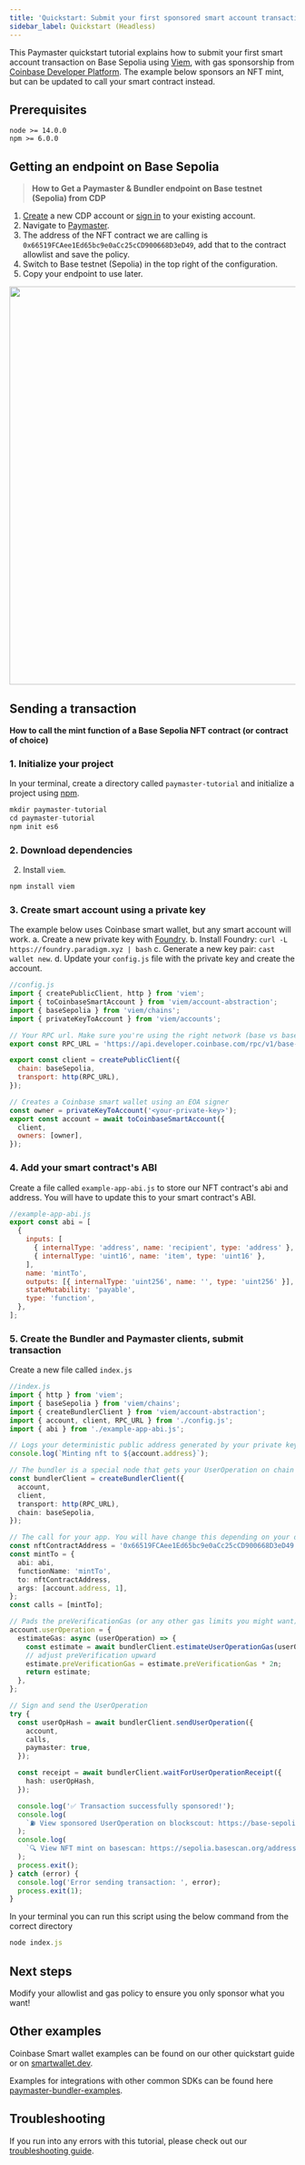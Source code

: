 ```yaml
---
title: 'Quickstart: Submit your first sponsored smart account transaction'
sidebar_label: Quickstart (Headless)
---
```


This Paymaster quickstart tutorial explains how to submit your first smart account transaction on Base Sepolia using [Viem](https://viem.sh/), with gas sponsorship from [Coinbase Developer Platform](https://portal.cdp.coinbase.com/products/bundler-and-paymaster). The example below sponsors an NFT mint, but can be updated to call your smart contract instead.

## Prerequisites

```
node >= 14.0.0
npm >= 6.0.0
```

## Getting an endpoint on Base Sepolia

> **How to Get a Paymaster & Bundler endpoint on Base testnet (Sepolia) from CDP**

1. [Create](https://coinbase.com/developer-platform) a new CDP account or [sign in](https://portal.cdp.coinbase.com) to your existing account.
2. Navigate to [Paymaster](https://portal.cdp.coinbase.com/products/bundler-and-paymaster).
3. The address of the NFT contract we are calling is `0x66519FCAee1Ed65bc9e0aCc25cCD900668D3eD49`, add that to the contract allowlist and save the policy.
4. Switch to Base testnet (Sepolia) in the top right of the configuration.
5. Copy your endpoint to use later.

<Accordion title="Expand for images and click to enlarge">
<Frame caption="Paymaster - Gas Policy">
<img
  src="/images/paymaster/pb-paymaster-config-highlight.png"
  width="700"
  alt=""
/>
</Frame>
</Accordion>

## Sending a transaction

**How to call the mint function of a Base Sepolia NFT contract (or contract of choice)**

### 1. Initialize your project

In your terminal, create a directory called `paymaster-tutorial` and initialize a project using [npm](https://www.npmjs.com/).

```js
mkdir paymaster-tutorial
cd paymaster-tutorial
npm init es6
```

### 2. Download dependencies

2. Install `viem`.

```js
npm install viem
```

### 3. Create smart account using a private key

The example below uses Coinbase smart wallet, but any smart account will work.
a. Create a new private key with [Foundry](https://book.getfoundry.sh/reference/cast/cast-wallet-new).
b. Install Foundry: `curl -L https://foundry.paradigm.xyz | bash`
c. Generate a new key pair: `cast wallet new`.
d. Update your `config.js` file with the private key and create the account.

```js
//config.js
import { createPublicClient, http } from 'viem';
import { toCoinbaseSmartAccount } from 'viem/account-abstraction';
import { baseSepolia } from 'viem/chains';
import { privateKeyToAccount } from 'viem/accounts';

// Your RPC url. Make sure you're using the right network (base vs base-sepolia)
export const RPC_URL = 'https://api.developer.coinbase.com/rpc/v1/base-sepolia/<your-rpc-token>';

export const client = createPublicClient({
  chain: baseSepolia,
  transport: http(RPC_URL),
});

// Creates a Coinbase smart wallet using an EOA signer
const owner = privateKeyToAccount('<your-private-key>');
export const account = await toCoinbaseSmartAccount({
  client,
  owners: [owner],
});
```

### 4. Add your smart contract's ABI

Create a file called `example-app-abi.js` to store our NFT contract's abi and address. You will have to update this to your smart contract's ABI.

```js
//example-app-abi.js
export const abi = [
  {
    inputs: [
      { internalType: 'address', name: 'recipient', type: 'address' },
      { internalType: 'uint16', name: 'item', type: 'uint16' },
    ],
    name: 'mintTo',
    outputs: [{ internalType: 'uint256', name: '', type: 'uint256' }],
    stateMutability: 'payable',
    type: 'function',
  },
];
```

### 5. Create the Bundler and Paymaster clients, submit transaction

Create a new file called `index.js`

```ts
//index.js
import { http } from 'viem';
import { baseSepolia } from 'viem/chains';
import { createBundlerClient } from 'viem/account-abstraction';
import { account, client, RPC_URL } from './config.js';
import { abi } from './example-app-abi.js';

// Logs your deterministic public address generated by your private key
console.log(`Minting nft to ${account.address}`);

// The bundler is a special node that gets your UserOperation on chain
const bundlerClient = createBundlerClient({
  account,
  client,
  transport: http(RPC_URL),
  chain: baseSepolia,
});

// The call for your app. You will have change this depending on your dapp's abi
const nftContractAddress = '0x66519FCAee1Ed65bc9e0aCc25cCD900668D3eD49';
const mintTo = {
  abi: abi,
  functionName: 'mintTo',
  to: nftContractAddress,
  args: [account.address, 1],
};
const calls = [mintTo];

// Pads the preVerificationGas (or any other gas limits you might want) to ensure your UserOperation lands onchain
account.userOperation = {
  estimateGas: async (userOperation) => {
    const estimate = await bundlerClient.estimateUserOperationGas(userOperation);
    // adjust preVerification upward
    estimate.preVerificationGas = estimate.preVerificationGas * 2n;
    return estimate;
  },
};

// Sign and send the UserOperation
try {
  const userOpHash = await bundlerClient.sendUserOperation({
    account,
    calls,
    paymaster: true,
  });

  const receipt = await bundlerClient.waitForUserOperationReceipt({
    hash: userOpHash,
  });

  console.log('✅ Transaction successfully sponsored!');
  console.log(
    `⛽ View sponsored UserOperation on blockscout: https://base-sepolia.blockscout.com/op/${receipt.userOpHash}`,
  );
  console.log(
    `🔍 View NFT mint on basescan: https://sepolia.basescan.org/address/${account.address}`,
  );
  process.exit();
} catch (error) {
  console.log('Error sending transaction: ', error);
  process.exit(1);
}
```

In your terminal you can run this script using the below command from the correct directory

```js
node index.js
```

## Next steps

Modify your allowlist and gas policy to ensure you only sponsor what you want!

## Other examples

Coinbase Smart wallet examples can be found on our other quickstart guide or on [smartwallet.dev](https://smartwallet.dev/).

Examples for integrations with other common SDKs can be found here [paymaster-bundler-examples](https://github.com/coinbase/paymaster-bundler-examples/tree/master/examples).

## Troubleshooting

If you run into any errors with this tutorial, please check out our [troubleshooting guide](https://docs.cdp.coinbase.com/paymaster/docs/paymaster-bundler-troubleshooting).



<PolicyBanner />